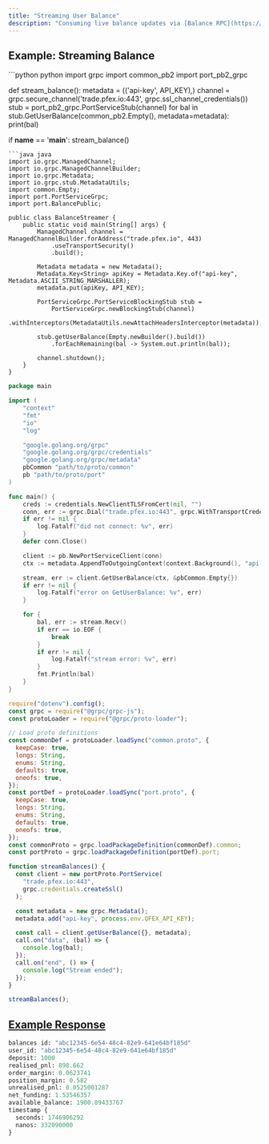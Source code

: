 ```yaml
---
title: "Streaming User Balance"
description: "Consuming live balance updates via [Balance RPC](https://github.com/QFEX-org/proto/blob/main/port.proto#L19)"
---
```


## Example: Streaming Balance

<CodeGroup>
```python python
import grpc
import common_pb2
import port_pb2_grpc

def stream_balance():
    metadata = (('api-key', API_KEY),)
    channel = grpc.secure_channel('trade.pfex.io:443', grpc.ssl_channel_credentials())
    stub = port_pb2_grpc.PortServiceStub(channel)
    for bal in stub.GetUserBalance(common_pb2.Empty(), metadata=metadata):
      print(bal)

if __name__ == '__main__':
    stream_balance()

````
```java java
import io.grpc.ManagedChannel;
import io.grpc.ManagedChannelBuilder;
import io.grpc.Metadata;
import io.grpc.stub.MetadataUtils;
import common.Empty;
import port.PortServiceGrpc;
import port.BalancePublic;

public class BalanceStreamer {
    public static void main(String[] args) {
        ManagedChannel channel = ManagedChannelBuilder.forAddress("trade.pfex.io", 443)
            .useTransportSecurity()
            .build();

        Metadata metadata = new Metadata();
        Metadata.Key<String> apiKey = Metadata.Key.of("api-key", Metadata.ASCII_STRING_MARSHALLER);
        metadata.put(apiKey, API_KEY);

        PortServiceGrpc.PortServiceBlockingStub stub =
            PortServiceGrpc.newBlockingStub(channel)
                .withInterceptors(MetadataUtils.newAttachHeadersInterceptor(metadata));

        stub.getUserBalance(Empty.newBuilder().build())
            .forEachRemaining(bal -> System.out.println(bal));

        channel.shutdown();
    }
}
````

```go go
package main

import (
    "context"
    "fmt"
    "io"
    "log"

    "google.golang.org/grpc"
    "google.golang.org/grpc/credentials"
    "google.golang.org/grpc/metadata"
    pbCommon "path/to/proto/common"
    pb "path/to/proto/port"
)

func main() {
    creds := credentials.NewClientTLSFromCert(nil, "")
    conn, err := grpc.Dial("trade.pfex.io:443", grpc.WithTransportCredentials(creds))
    if err != nil {
        log.Fatalf("did not connect: %v", err)
    }
    defer conn.Close()

    client := pb.NewPortServiceClient(conn)
    ctx := metadata.AppendToOutgoingContext(context.Background(), "api-key", API_KEY)

    stream, err := client.GetUserBalance(ctx, &pbCommon.Empty{})
    if err != nil {
        log.Fatalf("error on GetUserBalance: %v", err)
    }

    for {
        bal, err := stream.Recv()
        if err == io.EOF {
            break
        }
        if err != nil {
            log.Fatalf("stream error: %v", err)
        }
        fmt.Println(bal)
    }
}
```

```javascript node
require("dotenv").config();
const grpc = require("@grpc/grpc-js");
const protoLoader = require("@grpc/proto-loader");

// Load proto definitions
const commonDef = protoLoader.loadSync("common.proto", {
  keepCase: true,
  longs: String,
  enums: String,
  defaults: true,
  oneofs: true,
});
const portDef = protoLoader.loadSync("port.proto", {
  keepCase: true,
  longs: String,
  enums: String,
  defaults: true,
  oneofs: true,
});
const commonProto = grpc.loadPackageDefinition(commonDef).common;
const portProto = grpc.loadPackageDefinition(portDef).port;

function streamBalances() {
  const client = new portProto.PortService(
    "trade.pfex.io:443",
    grpc.credentials.createSsl()
  );

  const metadata = new grpc.Metadata();
  metadata.add("api-key", process.env.QFEX_API_KEY);

  const call = client.getUserBalance({}, metadata);
  call.on("data", (bal) => {
    console.log(bal);
  });
  call.on("end", () => {
    console.log("Stream ended");
  });
}

streamBalances();
```

</CodeGroup>

## [Example Response](https://github.com/QFEX-org/proto/blob/main/port.proto#L158)

```proto
balances id: "abc12345-6e54-48c4-82e9-641e64bf185d"
user_id: "abc12345-6e54-48c4-82e9-641e64bf185d"
deposit: 1000
realised_pnl: 898.662
order_margin: 0.0623741
position_margin: 0.582
unrealised_pnl: 0.0525001287
net_funding: 1.53546357
available_balance: 1900.89433767
timestamp {
  seconds: 1746906292
  nanos: 332090000
}
```